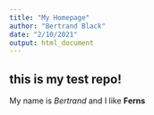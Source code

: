 ```yaml
---
title: "My Homepage"
author: "Bertrand Black"
date: "2/10/2021"
output: html_document
---
```


## this is my test repo!

My name is *Bertrand* and I like **Ferns**